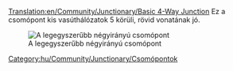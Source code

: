 [[Translation:en/Community/Junctionary/Basic 4-Way Junction]]
{{hu/Community/Junctionary/Csomópontmenü}}
Ez a csomópont kis vasúthálózatok 5 körüli, rövid vonatának jó.

[[File:en/Community/Junctionary/Basic4.png|none|frame|A legegyszerűbb négyirányú csomópont]]

{{hu/Community/Junctionary/Csomópontok tulajdonságai|Olcsó|0|0|0|1|0|0|1|1|0|0|0||Lerobbant vonat a teljes csomópontot megállítja..|
*Csak egy vonatot tud egyszerre kezelni (Kivéve, ha [[hu/Manual/Jelzők#utvonaljelzok|útvonaljelzőt]] használsz).
*Visszahathat. 
}}

[[Category:hu/Community/Junctionary/Csomópontok]]